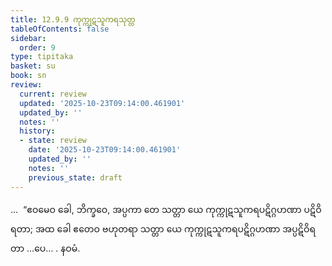 ```yaml
---
title: 12.9.9 ကုက္ကုဋသူကရသုတ္တ
tableOfContents: false
sidebar:
  order: 9
type: tipitaka
basket: su
book: sn
review:
  current: review
  updated: '2025-10-23T09:14:00.461901'
  updated_by: ''
  notes: ''
  history:
  - state: review
    date: '2025-10-23T09:14:00.461901'
    updated_by: ''
    notes: ''
    previous_state: draft
---
```



<ReviewStatus review={frontmatter.review} showDetails={true} />

<HypothesisAnnotation frontmatter={frontmatter} />

<DynamicBreadcrumb />

<Division number="1159" book="sn" e="ch" v="18">

<Paragraph number="2498" book="sn">
…  “ဧဝမေဝ ခေါ, ဘိက္ခဝေ, အပ္ပကာ တေ သတ္တာ ယေ ကုက္ကုဋသူကရပဋိဂ္ဂဟဏာ ပဋိဝိရတာ; အထ ခေါ ဧတေဝ ဗဟုတရာ သတ္တာ ယေ ကုက္ကုဋသူကရပဋိဂ္ဂဟဏာ အပ္ပဋိဝိရတာ …ပေ… .

</Paragraph>
</Division>

<Paragraph number="2499" type="center" book="sn">
နဝမံ.
</Paragraph>